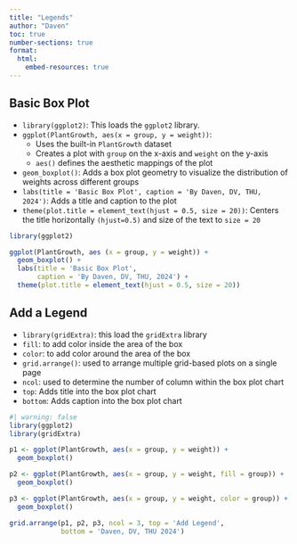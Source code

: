 ```yaml
---
title: "Legends"
author: "Daven"
toc: true
number-sections: true
format:
  html:
    embed-resources: true
---
```


## Basic Box Plot

- `library(ggplot2)`: This loads the `ggplot2` library.
- `ggplot(PlantGrowth, aes(x = group, y = weight))`:
    - Uses the built-in `PlantGrowth` dataset
    - Creates a plot with `group` on the x-axis and `weight` on the y-axis
    - `aes()` defines the aesthetic mappings of the plot
- `geom_boxplot()`: Adds a box plot geometry to visualize the distribution of weights across different groups
- `labs(title = 'Basic Box Plot', caption = 'By Daven, DV, THU, 2024')`: Adds a title and caption to the plot  
- `theme(plot.title = element_text(hjust = 0.5, size = 20))`: Centers the title horizontally `(hjust=0.5)` and size of the text to `size = 20`

```r
library(ggplot2)

ggplot(PlantGrowth, aes (x = group, y = weight)) +
  geom_boxplot() +
  labs(title = 'Basic Box Plot',
       caption = 'By Daven, DV, THU, 2024') +
  theme(plot.title = element_text(hjust = 0.5, size = 20))
```

## Add a Legend

- `library(gridExtra)`: this load the `gridExtra` library
- `fill`: to add color inside the area of the box
- `color`: to add color around the area of the box
- `grid.arrange()`: used to arrange multiple grid-based plots on a single page
- `ncol`: used to determine the number of column within the box plot chart
- `top`: Adds title into the box plot chart
- `bottom`: Adds caption into the box plot chart

```r
#| warning: false
library(ggplot2)
library(gridExtra)

p1 <- ggplot(PlantGrowth, aes(x = group, y = weight)) + 
  geom_boxplot()

p2 <- ggplot(PlantGrowth, aes(x = group, y = weight, fill = group)) + 
  geom_boxplot()

p3 <- ggplot(PlantGrowth, aes(x = group, y = weight, color = group)) + 
  geom_boxplot()

grid.arrange(p1, p2, p3, ncol = 3, top = 'Add Legend', 
             bottom = 'Daven, DV, THU 2024')
```

